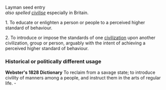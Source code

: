 Layman seed entry
<br> <i>also spelled [[civilise]]</i> especially in Britain.

1. To educate or enlighten a person or people to a perceived higher standard of behaviour.

2. To introduce or impose the standards of one [[civilization]] upon another civilization, group or person, arguably with the intent of achieving a perceived higher standard of behaviour.

=== Historical or politically different usage ===
<b>Webster's 1828 Dictionary</b>  To reclaim from a savage state; to introduce civility of manners among a people, and instruct them in the arts of regular life. -